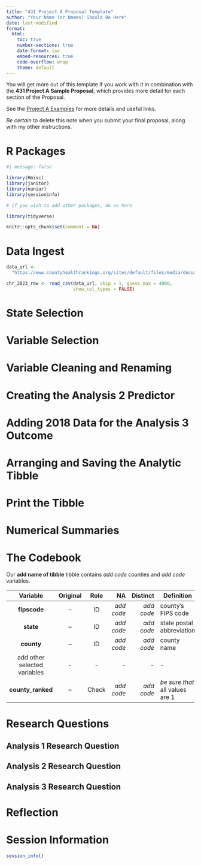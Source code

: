 ---
title: "431 Project A Proposal Template"
author: "Your Name (or Names) Should Be Here"
date: last-modified
format: 
  html:
    toc: true
    number-sections: true
    date-format: iso
    embed-resources: true
    code-overflow: wrap
    theme: default
---

:::{.callout-tip title="Read the Sample Proposal"}

You will get more out of this template if you work with it in combination with the **431 Project A Sample Proposal**, which provides more detail for each section of the Proposal. 

See the [Project A Examples](https://thomaselove.github.io/431-projectA-2023/examples.html) for more details and useful links.

*Be certain* to delete this note when you submit your final proposal, along with my other instructions.

:::

# R Packages

```{r}
#| message: false

library(Hmisc)
library(janitor)
library(naniar)
library(sessioninfo)

# if you wish to add other packages, do so here

library(tidyverse)

knitr::opts_chunk$set(comment = NA)
```

# Data Ingest

```{r}
data_url <- 
  "https://www.countyhealthrankings.org/sites/default/files/media/document/analytic_data2023_0.csv"

chr_2023_raw <- read_csv(data_url, skip = 1, guess_max = 4000,
                         show_col_types = FALSE)
```

# State Selection

# Variable Selection

# Variable Cleaning and Renaming

# Creating the Analysis 2 Predictor

# Adding 2018 Data for the Analysis 3 Outcome

# Arranging and Saving the Analytic Tibble

# Print the Tibble

# Numerical Summaries

# The Codebook

Our **add name of tibble** tibble contains *add code* counties and *add code* variables.

Variable | Original | Role | NA | Distinct | Definition
:------: | :-------: | :-----: | ---: | -----: | ----------------------------------
**fipscode** | -- | ID | *add code* | *add code* | county's FIPS code
**state** | -- | ID | *add code* | *add code* | state postal abbreviation
**county** | -- | ID | *add code* | *add code* | county name
add other selected variables | - | - | - | - | - 
**county_ranked** | -- | Check | *add code* | *add code* | *be sure that* all values are 1

# Research Questions

## Analysis 1 Research Question

## Analysis 2 Research Question

## Analysis 3 Research Question

# Reflection

# Session Information

```{r}
session_info()
```

